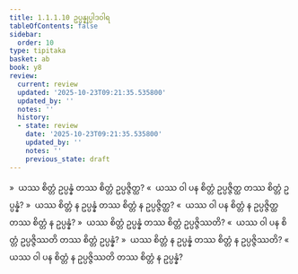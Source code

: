 ```yaml
---
title: 1.1.1.10 ဥပ္ပန္နုပ္ပါဒဝါရ
tableOfContents: false
sidebar:
  order: 10
type: tipitaka
basket: ab
book: y8
review:
  current: review
  updated: '2025-10-23T09:21:35.535800'
  updated_by: ''
  notes: ''
  history:
  - state: review
    date: '2025-10-23T09:21:35.535800'
    updated_by: ''
    notes: ''
    previous_state: draft
---
```



<ReviewStatus review={frontmatter.review} showDetails={true} />

<HypothesisAnnotation frontmatter={frontmatter} />

<DynamicBreadcrumb />

<Division number="16" book="y8" e="ch" v="34" p="291">

<Paragraph number="62" book="y8">
»  ယဿ စိတ္တံ ဥပ္ပန္နံ တဿ စိတ္တံ ဥပ္ပဇ္ဇိတ္ထ?
</Paragraph>

<Paragraph number="63" book="y8">
«  ယဿ ဝါ ပန စိတ္တံ ဥပ္ပဇ္ဇိတ္ထ တဿ စိတ္တံ ဥပ္ပန္နံ?
</Paragraph>

<Paragraph number="64" book="y8">
»  ယဿ စိတ္တံ န ဥပ္ပန္နံ တဿ စိတ္တံ န ဥပ္ပဇ္ဇိတ္ထ?
</Paragraph>

<Paragraph number="65" book="y8">
«  ယဿ ဝါ ပန စိတ္တံ န ဥပ္ပဇ္ဇိတ္ထ တဿ စိတ္တံ န ဥပ္ပန္နံ?
</Paragraph>

<Paragraph number="66" book="y8">
»  ယဿ စိတ္တံ ဥပ္ပန္နံ တဿ စိတ္တံ ဥပ္ပဇ္ဇိဿတိ?
</Paragraph>

<Paragraph number="67" book="y8">
«  ယဿ ဝါ ပန စိတ္တံ ဥပ္ပဇ္ဇိဿတိ တဿ စိတ္တံ ဥပ္ပန္နံ?
</Paragraph>

<Paragraph number="68" book="y8">
»  ယဿ စိတ္တံ န ဥပ္ပန္နံ တဿ စိတ္တံ န ဥပ္ပဇ္ဇိဿတိ?
</Paragraph>

<Paragraph number="69" book="y8">
«  ယဿ ဝါ ပန စိတ္တံ န ဥပ္ပဇ္ဇိဿတိ တဿ စိတ္တံ န ဥပ္ပန္နံ?
</Paragraph>
</Division>
